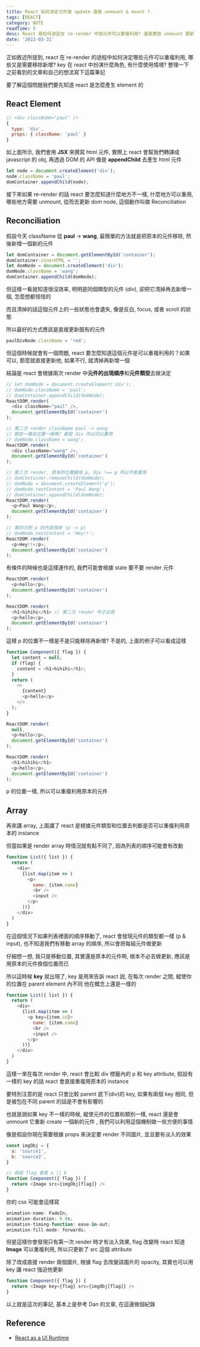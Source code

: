 ```yaml
---
title: React 如何決定元件是 update 還是 unmount & mount ?
tags: [REACT]
category: NOTE
readTime: 5
desc: React 是如何決定在 re-render 中該元件可以重複利用? 還是應該 unmount 更新?, key 在 react 中又有什麼作用?
date: '2022-03-31'
---
```


正如敘述所提到, react 在 re-render 的過程中如何決定哪些元件可以重複利用,
哪些又是需要移除新增? key 在 react 中扮演什麼角色, 有什麼使用情境?
整理一下之前看到的文章和自己的想法寫下這篇筆記

要了解這個問題我們要先知道 react 是怎麼產生 element 的

## React Element

```js
// <div className="paul" />
{
  type: 'div',
  props: { className: 'paul' }
}
```

如上面所示, 我們會用 **JSX** 來撰寫 html 元件, 實際上 react 會幫我們轉譯成 javascript 的 obj, 再透過 DOM 的 API 像是 **appendChild** 去產生 html 元件

```js
let node = document.createElement('div');
node.className = 'paul';
domContainer.appendChild(node);
```

接下來如果 re-render 的話 react 要怎麼知道什麼地方不一樣, 什麼地方可以重用, 哪些地方需要 unmount,
從而去更新 dom node, 這個動作叫做 Reconciliation

## Reconciliation

假設今天 className 從 **paul** -> **wang**, 最簡單的方法就是把原本的元件移除, 然後新增一個新的元件

```js
let domContainer = document.getElementById('container');
domContainer.innerHTML = '';
let domNode = document.createElement('div');
domNode.className = 'wang';
domContainer.appendChild(domNode);
```

但這樣一看就知道很沒效率, 明明是同個類型的元件 (div), 卻把它清掉再去新增一個, 怎麼想都怪怪的

而且清掉的話這個元件上的一些狀態也會遺失, 像是反白, focus, 或者 scroll 的狀態

所以最好的方式應該是直接更新既有的元件

```js
paulDivNode.className = 'red';
```

但這個時候就會有一個問題, react 要怎麼知道這個元件是可以重複利用的？如果可以, 那麼就直接更新他,
如果不行, 就清掉再新增一個

結論是 react 會根據兩次 render 中**元件的出現順序**和**元件類型**去做決定

```js
// let domNode = document.createElement('div');
// domNode.className = 'paul';
// domContainer.appendChild(domNode);
ReactDOM.render(
  <div className="paul" />,
  document.getElementById('container')
);

// 第二次 render className paul -> wang
// 類型一樣且位置一樣嗎? 都是 div 所以可以重用
// domNode.className = wang';
ReactDOM.render(
  <div className="wang" />,
  document.getElementById('container')
);

// 第三次 render, 原本的位置變成 p, div !== p 所以不能重用
// domContainer.removeChild(domNode);
// domNode = document.createElement('p');
// domNode.textContent = 'Paul Wang';
// domContainer.appendChild(domNode);
ReactDOM.render(
  <p>Paul Wang</p>,
  document.getElementById('container')
);

// 第四次把 p 的內容改掉 (p -> p)
// domNode.textContent = 'Hey!!';
ReactDOM.render(
  <p>Hey!!</p>,
  document.getElementById('container')
);
```

有條件的時候也是這樣運作的, 我們可能會根據 state 要不要 render 元件

```js
ReactDOM.render(
  <p>hello</p>,
  document.getElementById('container')
);

ReactDOM.render(
  <h1>hihihi</h1> // 第二次 render 中才出現
  <p>hello</p>,
  document.getElementById('container')
);
```

這樣 p 的位置不一樣是不是只能移除再新增? 不是的, 上面的例子可以看成這樣

```js
function Component({ flag }) {
  let content = null;
  if (flag) {
    content = <h1>hihihi</h1>;
  }
  return (
    <>
      {content}
      <p>hello</p>
    </>
  );
}
```

```js
ReactDOM.render(
  null,
  <p>hello</p>,
  document.getElementById('container')
);

ReactDOM.render(
  <h1>hihihi</h1>
  <p>hello</p>,
  document.getElementById('container')
);
```

p 的位置一樣, 所以可以重複利用原本的元件


## Array

再來講 array, 上面講了 react 是根據元件類型和位置去判斷是否可以重複利用原本的 instance

但當如果是 render array 時情況就有點不同了, 因為列表的順序可能會有改動

```js
function List({ list }) {
  return (
    <div>
      {list.map(item => (
        <p>
          name: {item.name}
          <br />
          <input />
        </p>
      ))}
    </div>
  )
}
```

在這個情況下如果列表裡面的順序移動了, react 會發現元件的類型都一樣 (p & input), 也不知道我們有移動 array 的順序,
所以會把每組元件做更新

仔細想一想, 我只是移動位置, 其實還是原本的元件啊, 根本不必去做更新, 應該是用原本的元件換個位置而已

所以這時候 **key** 就出現了, key 是用來告訴 react 説, 在每次 render 之間, 縱使你的位置在 parent element 內不同
他在概念上還是一樣的

```js
function List({ list }) {
  return (
    <div>
      {list.map(item => (
        <p key={item.id}>
          name: {item.name}
          <br />
          <input />
        </p>
      ))}
    </div>
  )
}
```

這樣一來在每次 render 中, react 會比較 div 標籤內的 p 和 key attribute,
假設有一樣的 key 的話 react 會直接重複用原本的 instance

要特別注意的是 react 只會比較 parent 底下(div)的 key, 如果有兩個 key 相同, 但是被包在不同 parent 的話是不會有影響的

也就是說如果 key 不一樣的時候, 縱使元件的位置和類別一樣, react 還是會 unmount 它重新 create 一個新的元件
, 我們可以利用這個機制做一些方便的事情

像是假設你現在需要根據 props 來決定要 render 不同圖片, 並且要有淡入的效果

```js
const imgObj = {
  a: 'source1',
  b: 'source2',
}

// 假設 flag 會是 a || b
function Component({ flag }) {
  return <Image src={imgObj[flag]} />
}
```

你的 css 可能會這樣寫

```js
animation-name: FadeIn;
animation-duration: 0.8s;
animation-timing-function: ease-in-out;
animation-fill-mode: forwards;
```

但是這樣你會發現只有第一次 render 時才有淡入效果, flag 改變時 react 知道 **Image** 可以重複利用,
所以只更新了 src 這個 attribute

除了改成直接 render 兩個圖片, 根據 flag 去改變該圖片的 opacity, 其實也可以用 key 讓 react 強迫他更新

```js
function Component({ flag }) {
  return <Image key={flag} src={imgObj[flag]} />
}
```

以上就是這次的筆記, 基本上是參考 Dan 的文章, 在這邊做個紀錄

## Reference

- [React as a UI Runtime](https://overreacted.io/react-as-a-ui-runtime/)

